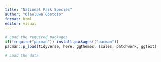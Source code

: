 ```yaml
---
title: "National Park Species"
author: "Olaoluwa Gbotoso"
format: html
editor: visual
---
```



```r
# Load the required packages
if(!require("pacman")) install.packages(("pacman"))
pacman::p_load(tidyverse, here, ggthemes, scales, patchwork, ggtext)
```


```r
# Load the data

```

